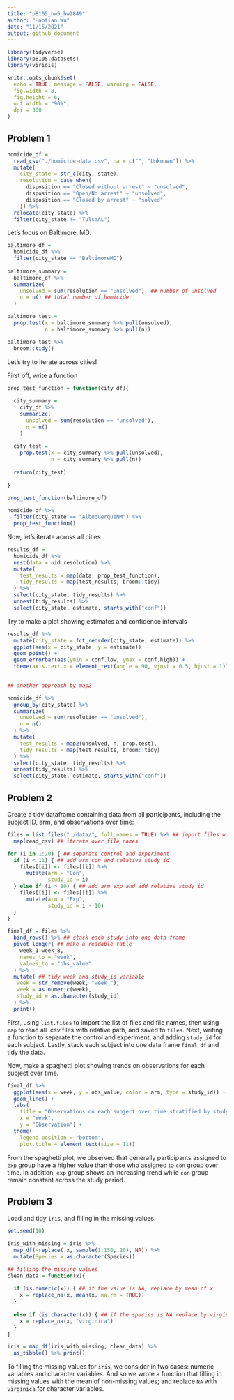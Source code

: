 ```yaml
---
title: "p8105_hw5_hw2849"
author: "Haotian Wu"
date: "11/15/2021"
output: github_document
---
```


```r
library(tidyverse)
library(p8105.datasets)
library(viridis)

knitr::opts_chunk$set(
  echo = TRUE, message = FALSE, warning = FALSE,
  fig.width = 8,
  fig.height = 6,
  out.width = "90%",
  dpi = 300
)
```

## Problem 1

```r
homicide_df = 
  read_csv("./homicide-data.csv", na = c("", "Unknown")) %>% 
  mutate(
    city_state = str_c(city, state),
    resolution = case_when(
      disposition == "Closed without arrest" ~ "unsolved",
      disposition == "Open/No arrest" ~ "unsolved",
      disposition == "Closed by arrest" ~ "solved"
    )) %>% 
  relocate(city_state) %>% 
  filter(city_state != "TulsaAL")
```

Let's focus on Baltimore, MD.

```r
baltimore_df = 
  homicide_df %>% 
  filter(city_state == "BaltimoreMD")
  
baltimore_summary = 
  baltimore_df %>% 
  summarize(
    unsolved = sum(resolution == "unsolved"), ## number of unsolved
    n = n() ## total number of homicide
  )

baltimore_test = 
  prop.test(x = baltimore_summary %>% pull(unsolved), 
            n = baltimore_summary %>% pull(n))

baltimore_test %>% 
  broom::tidy()
```

Let's try to iterate across cities!

First off, write a function

```r
prop_test_function = function(city_df){
  
  city_summary = 
    city_df %>% 
    summarize(
      unsolved = sum(resolution == "unsolved"), 
      n = n() 
    )
  
  city_test = 
    prop.test(x = city_summary %>% pull(unsolved), 
              n = city_summary %>% pull(n))
  
  return(city_test)
  
}

prop_test_function(baltimore_df)

homicide_df %>% 
  filter(city_state == "AlbuquerqueNM") %>% 
  prop_test_function()

```

Now, let's iterate across all cities

```r
results_df = 
  homicide_df %>% 
  nest(data = uid:resolution) %>% 
  mutate(
    test_results = map(data, prop_test_function),
    tidy_results = map(test_results, broom::tidy)
  ) %>% 
  select(city_state, tidy_results) %>% 
  unnest(tidy_results) %>% 
  select(city_state, estimate, starts_with("conf"))
```

Try to make a plot showing estimates and confidence intervals

```r
results_df %>% 
  mutate(city_state = fct_reorder(city_state, estimate)) %>% 
  ggplot(aes(x = city_state, y = estimate)) + 
  geom_point() + 
  geom_errorbar(aes(ymin = conf.low, ymax = conf.high)) + 
  theme(axis.text.x = element_text(angle = 90, vjust = 0.5, hjust = 1))
  
```

```r
## another approach by map2

homicide_df %>% 
  group_by(city_state) %>% 
  summarize(
    unsolved = sum(resolution == "unsolved"),
    n = n()
  ) %>% 
  mutate(
    test_results = map2(unsolved, n, prop.test),
    tidy_results = map(test_results, broom::tidy)
  ) %>% 
  select(city_state, tidy_results) %>% 
  unnest(tidy_results) %>% 
  select(city_state, estimate, starts_with("conf"))
```

## Problem 2

Create a tidy dataframe containing data from all participants, including the subject ID, arm, and observations over time:

```r
files = list.files("./data/", full.names = TRUE) %>% ## import files with relative path
  map(read_csv) ## iterate over file names

for (i in 1:20) { ## separate control and experiment
  if (i < 11) { ## add arm con and relative study id
    files[[i]] <- files[[i]] %>% 
      mutate(arm = "Con", 
             study_id = i)
  } else if (i > 10) { ## add arm exp and add relative study id
    files[[i]] <- files[[i]] %>% 
      mutate(arm = "Exp", 
             study_id = i - 10)
  }
}

final_df = files %>% 
  bind_rows() %>% ## stack each study into one data frame
  pivot_longer( ## make a readable table
    week_1:week_8,
    names_to = "week",
    values_to = "obs_value"
  ) %>% 
  mutate( ## tidy week and study_id variable
   week = str_remove(week, "week_"),
   week = as.numeric(week),
   study_id = as.character(study_id)
  ) %>% 
  print()
```

First, using `list.files` to import the list of files and file names, then using `map` to read all .csv files with relative path, and saved to `files`. Next, writing a function to separate the control and experiment, and adding `study_id` for each subject. Lastly, stack each subject into one data frame `final_df` and tidy the data.  

Now, make a spaghetti plot showing trends on observations for each subject over time.

```r
final_df %>% 
  ggplot(aes(x = week, y = obs_value, color = arm, type = study_id)) + 
  geom_line() + 
  labs(
    title = "Observations on each subject over time stratified by study arm",
    x = "Week", 
    y = "Observation") + 
  theme(
    legend.position = "bottom", 
    plot.title = element_text(size = 11))
```

From the spaghetti plot, we observed that generally participants assigned to `exp` group have a higher value than those who assigned to `con` group over time. In addition, `exp` group shows an increasing trend while `con` group remain constant across the study period.

## Problem 3

Load and tidy `iris`, and filling in the missing values. 

```r
set.seed(10)

iris_with_missing = iris %>% 
  map_df(~replace(.x, sample(1:150, 20), NA)) %>%
  mutate(Species = as.character(Species))

## filling the missing values
clean_data = function(x){ 
  
  if (is.numeric(x)) { ## if the value is NA, replace by mean of x
    x = replace_na(x, mean(x, na.rm = TRUE))
  } 
  
  else if (is.character(x)) { ## if the species is NA replace by virginica
    x = replace_na(x, "virginica")
  }
}

iris = map_df(iris_with_missing, clean_data) %>% 
  as_tibble() %>% print()
```

To filling the missing values for `iris`, we consider in two cases: numeric variables and character variables. And so we wrote a function that filling in missing values with the mean of non-missing values; and replace `NA` with `virginica` for character variables. 




